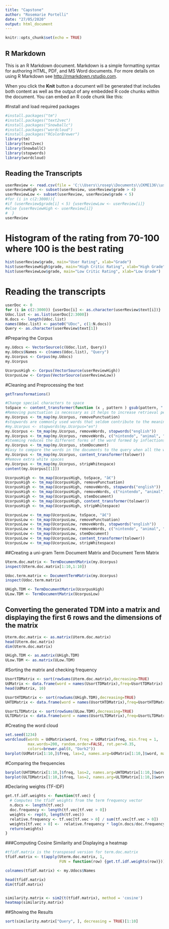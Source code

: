 ---
title: "Capstone"
author: "Rosemarie Portelli"
date: "27/05/2020"
output: html_document
---

```{r setup, include=FALSE}
knitr::opts_chunk$set(echo = TRUE)
```

## R Markdown

This is an R Markdown document. Markdown is a simple formatting syntax for authoring HTML, PDF, and MS Word documents. For more details on using R Markdown see <http://rmarkdown.rstudio.com>.

When you click the **Knit** button a document will be generated that includes both content as well as the output of any embedded R code chunks within the document. You can embed an R code chunk like this:

#Install and load required packages
```{r}
#install.packages("tm")
#install.packages("text2vec")
#install.packages("Snowballc")
#install.packages("wordcloud")
#install.packages("RColorBrewer")
library(tm)
library(text2vec)
library(SnowballC)
library(stopwords)
library(wordcloud)
```


## Reading the Transcripts
```{r}
userReview <- read.csv(file = 'C:\\Users\\rosep\\Documents\\CKME136\\user_reviews.csv', header = T, sep = ',', stringsAsFactors = FALSE)
userReviewHigh <- subset(userReview, userReview$grade > 4)
userReviewLow <- subset(userReview, userReview$grade < 5)
#for (i in c(2:3000)){
#if (userReview$grade[i] < 5) {userReviewLow <- userReview[i]}
#else {userReviewHigh <- userReview[i]}
#  }
userReview
```
# Histogram of the rating from 70-100 where 100 is the best rating
```{r}
hist(userReview$grade, main="User Rating", xlab="Grade")
hist(userReviewHigh$grade, main="High Critic Rating", xlab="High Grade")
hist(userReviewLow$grade, main="Low Critic Rating", xlab="Low Grade")
```


# Reading the transcripts
```{r}
userDoc <- 0
for (i in c(2:3000)) {userDoc[i] <- as.character(userReview$text[i])}
Udoc.list <- as.list(userDoc[2:3000])
N.docs <- length(Udoc.list)
names(Udoc.list) <- paste0("UDoc", c(1:N.docs))
Query <- as.character(userReview$text[1])
```

#Preparing the Corpus
```{r}
my.Udocs <- VectorSource(c(Udoc.list, Query))
my.Udocs$Names <- c(names(Udoc.list), "Query")
my.Ucorpus <- Corpus(my.Udocs)
my.Ucorpus

UcorpusHigh <- Corpus(VectorSource(userReviewHigh))
UcorpusLow <- Corpus(VectorSource(userReviewLow))
```

#Cleaning and Preprocessing the text
```{r}
getTransformations()

#Change special characters to space
toSpace <- content_transformer(function (x , pattern ) gsub(pattern, " ", x))
#Removing punctuation is necessary as it helps to increase retrieval performance
my.Ucorpus <- tm_map(my.Ucorpus, removePunctuation)
#stopwords are commonly used words that seldom contribute to the meaning of the sentence. They can interfere with the precision and recall
#my.Ucorpus <- stopwords(my.Ucorpus="en")
my.Ucorpus <- tm_map(my.Ucorpus, removeWords, stopwords("english"))
my.Ucorpus <- tm_map(my.Ucorpus, removeWords, c("nintendo", "animal", "crossing", "new", "horizons", "switch"))
#Stemming reduces the different forms of the word formed by inflections and derivation to a common stem
my.Ucorpus <- tm_map(my.Ucorpus, stemDocument)
#Easy to compare the words in the documents to the query when all the words have been transformed to lower case
my.Ucorpus <- tm_map(my.Ucorpus, content_transformer(tolower))
#Remove extra white spaces
my.Ucorpus <- tm_map(my.Ucorpus, stripWhitespace)
content(my.Ucorpus[[1]])

UcorpusHigh <- tm_map(UcorpusHigh, toSpace, "â€")
UcorpusHigh <- tm_map(UcorpusHigh, removePunctuation)
UcorpusHigh <- tm_map(UcorpusHigh, removeWords, stopwords("english"))
UcorpusHigh <- tm_map(UcorpusHigh, removeWords, c("nintendo", "animal", "crossing", "new", "horizons", "horizon", "switch"))
UcorpusHigh <- tm_map(UcorpusHigh, stemDocument)
UcorpusHigh <- tm_map(UcorpusHigh, content_transformer(tolower))
UcorpusHigh <- tm_map(UcorpusHigh, stripWhitespace)

UcorpusLow <- tm_map(UcorpusLow, toSpace, "â€")
UcorpusLow <- tm_map(UcorpusLow, removePunctuation)
UcorpusLow <- tm_map(UcorpusLow, removeWords, stopwords("english"))
UcorpusLow <- tm_map(UcorpusLow, removeWords, c("nintendo", "animal", "crossing", "new", "horizons", "horizon", "switch"))
UcorpusLow <- tm_map(UcorpusLow, stemDocument)
UcorpusLow <- tm_map(UcorpusLow, content_transformer(tolower))
UcorpusLow <- tm_map(UcorpusLow, stripWhitespace)
```

##Creating a uni-gram Term Document Matrix and Document Term Matrix
```{r}
Uterm.doc.matrix <- TermDocumentMatrix(my.Ucorpus)
inspect(Uterm.doc.matrix[1:10,1:10])

Udoc.term.matrix <- DocumentTermMatrix(my.Ucorpus)
inspect(Udoc.term.matrix)

UHigh.TDM <- TermDocumentMatrix(UcorpusHigh)
ULow.TDM <- TermDocumentMatrix(UcorpusLow)
```

## Converting the generated TDM into a matrix and displaying the first 6 rows and the dimensions of the matrix
```{r}
Uterm.doc.matrix <- as.matrix(Uterm.doc.matrix)
head(Uterm.doc.matrix)
dim(Uterm.doc.matrix)

UHigh.TDM <- as.matrix(UHigh.TDM)
ULow.TDM <- as.matrix(ULow.TDM)
```

#Sorting the matrix and checking frequency
```{r}
UsortTDMatrix <- sort(rowSums(Uterm.doc.matrix),decreasing=TRUE)
UdMatrix <- data.frame(word = names(UsortTDMatrix),freq=UsortTDMatrix)
head(UdMatrix, 10)

UsortHTDMatrix <- sort(rowSums(UHigh.TDM),decreasing=TRUE)
UHTDMatrix <- data.frame(word = names(UsortHTDMatrix),freq=UsortHTDMatrix)

UsortLTDMatrix <- sort(rowSums(ULow.TDM),decreasing=TRUE)
ULTDMatrix <- data.frame(word = names(UsortLTDMatrix),freq=UsortLTDMatrix)
```

#Creating the word cloud
```{r}
set.seed(1234)
wordcloud(words = UdMatrix$word, freq = UdMatrix$freq, min.freq = 1,
          max.words=200, random.order=FALSE, rot.per=0.35, 
          colors=brewer.pal(8, "Dark2"))
barplot(UdMatrix[1:10,]$freq, las=2, names.arg=UdMatrix[1:10,]$word, main="Commonly occurring words")
```

#Comparing the frequencies 
```{r}
barplot(UHTDMatrix[1:10,]$freq, las=2, names.arg=UHTDMatrix[1:10,]$word, main="Commonly occurring words in High Grade")
barplot(ULTDMatrix[1:10,]$freq, las=2, names.arg=ULTDMatrix[1:10,]$word, main="Commonly occurring words in Low Grade")
```

#Declaring weights (TF-IDF)
```{r}
get.tf.idf.weights <- function(tf.vec) {
  # Computes the tfidf weights from the term frequency vector
  n.docs <- length(tf.vec)
  doc.frequency <- length(tf.vec[tf.vec > 0])
  weights <- rep(0, length(tf.vec))
  relative.frequency <- tf.vec[tf.vec > 0] / sum(tf.vec[tf.vec > 0])
  weights[tf.vec > 0] <-  relative.frequency * log(n.docs/doc.frequency)
  return(weights)
}
```



###Computing Cosine Similarity and Displaying a heatmap
```{r}
#tfidf.matrix is the transposed version for term.doc.matrix
tfidf.matrix <- t(apply(Uterm.doc.matrix, 1,
                        FUN = function(row) {get.tf.idf.weights(row)})) #apply the functions against the rows

colnames(tfidf.matrix) <- my.Udocs$Names

head(tfidf.matrix)
dim(tfidf.matrix)


similarity.matrix <- sim2(t(tfidf.matrix), method = 'cosine')
heatmap(similarity.matrix)
```


##Showing the Results
```{r}
sort(similarity.matrix["Query", ], decreasing = TRUE)[1:10]
```

